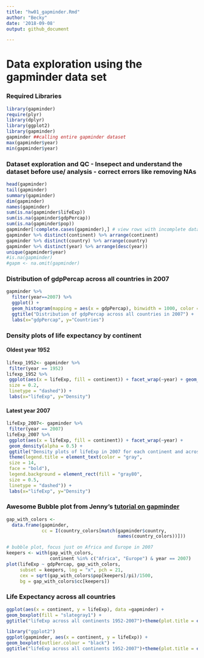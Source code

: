 ```yaml
---
title: "hw01_gapminder.Rmd"
author: "Becky"
date: '2018-09-08'
output: github_document

---
```


# Data exploration using the gapminder data set

### Required Libraries

```r
library(gapminder)
require(plyr)
library(dplyr)
library(ggplot2)
library(gapminder)
gapminder ##calling entire gapminder dataset
max(gapminder$year) 
min(gapminder$year)
```

### Dataset exploration and QC - Insepect and understand the dataset before use/ analysis - correct errors like removing NAs
```r
head(gapminder)
tail(gapminder)
summary(gapminder)
dim(gapminder)
names(gapminder)
sum(is.na(gapminder$lifeExp))
sum(is.na(gapminder$gdpPercap))
sum(is.na(gapminder$pop))
gapminder[!complete.cases(gapminder),] # view rows with incomplete data
gapminder %>% distinct(continent) %>% arrange(continent)
gapminder %>% distinct(country) %>% arrange(country)
gapminder %>% distinct(year) %>% arrange(desc(year))
unique(gapminder$year)
#is.na(gapminder)
#gapm <- na.omit(gapminder)
```
### Distribution of gdpPercap across all countries in 2007
```r
gapminder %>%
  filter(year==2007) %>%
  ggplot() + 
  geom_histogram(mapping = aes(x = gdpPercap), binwidth = 1000, color = "black") +
  ggtitle("Distribution of gdpPercap across all countries in 2007") +
  labs(x="gdpPercap", y="Countries")
```

### Density plots of life expectancy by continent
#### Oldest year 1952
```r
lifexp_1952<- gapminder %>% 
 filter(year == 1952) 
lifexp_1952 %>%
 ggplot(aes(x = lifeExp, fill = continent)) + facet_wrap(~year) + geom_density(alpha = 0.5) + ggtitle("Density plots of lifeExp in 1952 for each continent and across all countries") + theme(legend.title = element_text(color = "gray", size = 14, face = "bold"), legend.background = element_rect(fill = "gray80",
 size = 0.2,
 linetype = "dashed")) +
 labs(x="lifeExp", y="Density")
```
#### Latest year 2007

```r

lifeExp_2007<- gapminder %>% 
 filter(year == 2007) 
lifeExp_2007 %>%
 ggplot(aes(x = lifeExp, fill = continent)) + facet_wrap(~year) + 
 geom_density(alpha = 0.5) +
 ggtitle("Density plots of lifeExp in 2007 for each continent and across all countries") +
 theme(legend.title = element_text(color = "gray",
 size = 14,
 face = "bold"),
 legend.background = element_rect(fill = "gray80",
 size = 0.5,
 linetype = "dashed")) +
 labs(x="lifeExp", y="Density")

```

### Awesome Bubble plot from Jenny's [tutorial on gapminder](https://cran.r-project.org/web/packages/gapminder/README.html)
```r
gap_with_colors <-
  data.frame(gapminder,
             cc = I(country_colors[match(gapminder$country,
                                         names(country_colors))]))

# bubble plot, focus just on Africa and Europe in 2007
keepers <- with(gap_with_colors,
                continent %in% c("Africa", "Europe") & year == 2007)
plot(lifeExp ~ gdpPercap, gap_with_colors,
     subset = keepers, log = "x", pch = 21,
     cex = sqrt(gap_with_colors$pop[keepers]/pi)/1500,
     bg = gap_with_colors$cc[keepers])
```

### Life Expectancy across all countries

```r
ggplot(aes(x = continent, y = lifeExp), data =gapminder) +
geom_boxplot(fill = "slategray1") +
ggtitle("lifeExp across all continents 1952-2007")+theme(plot.title = element_text(hjust = 0.5))

library("ggplot2")
ggplot(gapminder, aes(x = continent, y = lifeExp)) +
geom_boxplot(outlier.colour = "black") +
ggtitle("lifeExp across all continents 1952-2007")+theme(plot.title = element_text(hjust = 0.5))

```

